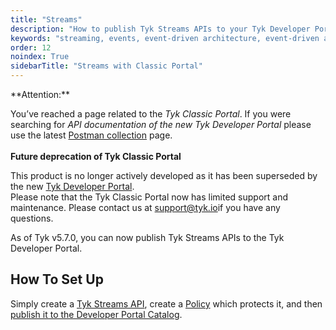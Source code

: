 ```yaml
---
title: "Streams"
description: "How to publish Tyk Streams APIs to your Tyk Developer Portal"
keywords: "streaming, events, event-driven architecture, event-driven architectures, kafka"
order: 12
noindex: True
sidebarTitle: "Streams with Classic Portal"
---
```



<Warning>
**Attention:**

You’ve reached a page related to the *Tyk Classic Portal*. If you were searching for *API documentation of the new Tyk
Developer Portal* please use the latest
[Postman collection](/5.8/product-stack/tyk-enterprise-developer-portal/api-documentation/tyk-edp-api) page.
<br />
<br />
**Future deprecation of Tyk Classic Portal**

This product is no longer actively developed as it
has been superseded by the new [Tyk Developer Portal](/5.8/portal/overview/intro).
<br />
Please note that the Tyk Classic Portal now has limited support and maintenance. Please contact us at
[support@tyk.io](<mailto:support@tyk.io?subject=Tyk classic developer portal>)if you have any questions.
</Warning>


As of Tyk v5.7.0, you can now publish Tyk Streams APIs to the Tyk Developer Portal.

## How To Set Up

Simply create a [Tyk Streams API](/5.8/api-management/event-driven-apis#getting-started), create a [Policy](/5.8/api-management/gateway-config-managing-classic#create-a-security-policy-with-the-dashboard) which protects it, and then [publish it to the Developer Portal Catalog](/5.8/portal/overview/getting-started#publish-an-api-product).